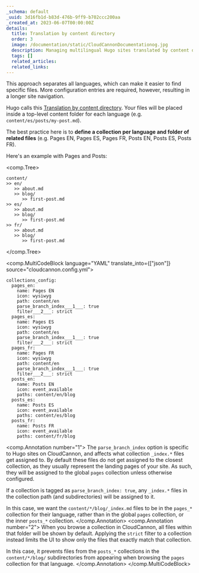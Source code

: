 ```yaml
---
_schema: default
_uuid: 3d16fb1d-b83d-476b-9ff9-b702ccc200aa
_created_at: 2023-06-07T00:00:00Z
details:
  title: Translation by content directory
  order: 3
  image: /documentation/static/CloudCannonDocumentationog.jpg
  description: Managing multilingual Hugo sites translated by content directory/folder.
  tags: []
  related_articles:
  related_links:
---
```

This approach separates all languages, which can make it easier to find specific files. More configuration entries are required, however, resulting in a longer site navigation.

Hugo calls this [Translation by content directory](https://gohugo.io/content-management/multilingual/#translation-by-content-directory). Your files will be placed inside a top-level content folder for each language (e.g. `content/es/posts/my-post.md`).

The best practice here is to **define a collection per language and folder of related files** (e.g. Pages EN, Pages ES, Pages FR, Posts EN, Posts ES, Posts FR).

Here's an example with Pages and Posts:

<comp.Tree>
```
content/
>> en/
   >> about.md
   >> blog/
      >> first-post.md
>> es/
   >> about.md
   >> blog/
      >> first-post.md
>> fr/
   >> about.md
   >> blog/
      >> first-post.md
```
</comp.Tree>

<comp.MultiCodeBlock language="YAML" translate_into={["json"]} source="cloudcannon.config.yml">
```
collections_config:
  pages_en:
    name: Pages EN
    icon: wysiwyg
    path: content/en
    parse_branch_index___1___: true
    filter___2___: strict
  pages_es:
    name: Pages ES
    icon: wysiwyg
    path: content/es
    parse_branch_index___1___: true
    filter___2___: strict
  pages_fr:
    name: Pages FR
    icon: wysiwyg
    path: content/en
    parse_branch_index___1___: true
    filter___2___: strict
  posts_en:
    name: Posts EN
    icon: event_available
    paths: content/en/blog
  posts_es:
    name: Posts ES
    icon: event_available
    paths: content/es/blog
  posts_fr:
    name: Posts FR
    icon: event_available
    paths: content/fr/blog
```
<comp.Annotation number="1">
  The `parse_branch_index` option is specific to Hugo sites on CloudCannon, and affects what collection `_index.*` files get assigned to.
  By default these files do not get assigned to the closest collection, as they usually represent the landing pages of your site.
  As such, they will be assigned to the global `pages` collection unless otherwise configured.

  If a collection is tagged as `parse_branch_index: true`, any `_index.*` files in the collection path (and subdirectories) will be assigned
  to it.
  
  In this case, we want the `content/*/blog/_index.md` files to be in the `pages_*` collection for their language,
  rather than in the global `pages` collection, or the inner `posts_*` collection.
</comp.Annotation>
<comp.Annotation number="2">
  When you browse a collection in CloudCannon, all files within that folder will be shown by default. 
  Applying the `strict` filter to a collection instead limits the UI to show only the files that exactly match that collection.

  In this case, it prevents files from the `posts_*` collections in the `content/*/blog/` subdirectories
  from appearing when browsing the `pages` collection for that language.
</comp.Annotation>
</comp.MultiCodeBlock>
